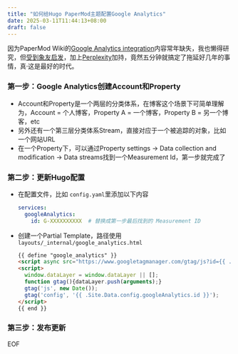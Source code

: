 ```yaml
---
title: "如何给Hugo PaperMod主题配置Google Analytics"
date: 2025-03-11T11:44:13+08:00
draft: false
---
```


因为PaperMod Wiki的[Google Analytics integration](https://github.com/adityatelange/hugo-PaperMod/wiki/Features#google-analytics-integration)内容常年缺失，我也懒得研究，但[受到象友启发](https://m.cmx.im/@yun5s@go5.dev/114141272130224719)，加上[Perplexity](https://www.perplexity.ai/)加持，竟然五分钟就搞定了拖延好几年的事情，真·这是最好的时代。

### 第一步：Google Analytics创建Account和Property

- Account和Property是一个两层的分类体系，在博客这个场景下可简单理解为，Account = 个人博客，Property A = 一个博客，Property B = 另一个博客，etc
- 另外还有一个第三层分类体系Stream，直接对应于一个被追踪的对象，比如一个网站URL
- 在一个Property下，可以通过Property settings -> Data collection and modification -> Data streams找到一个Measurement Id，第一步就完成了


### 第二步：更新Hugo配置

- 在配置文件，比如 `config.yaml`里添加以下内容
   ```yaml
   services:
     googleAnalytics:
       id: G-XXXXXXXXXX  # 替换成第一步最后找到的 Measurement ID
   ```
- 创建一个Partial Template，路径使用`layouts/_internal/google_analytics.html`
   ```html
   {{ define "google_analytics" }}
   <script async src="https://www.googletagmanager.com/gtag/js?id={{ .Site.Data.config.googleAnalytics.id }}"></script>
   <script>
     window.dataLayer = window.dataLayer || [];
     function gtag(){dataLayer.push(arguments);}
     gtag('js', new Date());
     gtag('config', '{{ .Site.Data.config.googleAnalytics.id }}');
   </script>
   {{ end }}
   ```

### 第三步：发布更新

EOF